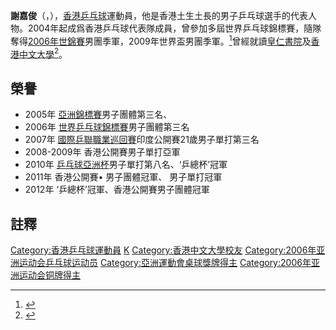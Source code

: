 {{noteTA|G1=Table Tennis}}
{{Infobox 乒乓球
| playername = 謝嘉俊
| image = 
| imagesize = 
| caption = 
| fullname =
| nicknames =
| nationality ={{CNHK}}
| residence =
| deathdate =
| deathplace =
| playingstyle= 右手橫拍兩面反貼
| equipment =
| hrank=[[ITTF|ITTF]]第223名 (2011年2月)<ref>{{cite web|url=http://ittf.com/ittf_ranking/world_ranking_per_name.asp?Player_ID=109569&U18=0&U21=0&Siniors=1&|title=World ranking Record for TSE Ka Chun (HKG)|publisher=ITTF|4=|deadurl=yes|archiveurl=https://web.archive.org/web/20140419015157/http://ittf.com/ittf_ranking/world_ranking_per_name.asp?Player_ID=109569&U18=0&U21=0&Siniors=1&|archivedate=2014-04-19|access-date=2014-04-18}}{{en}}</ref>
| club = 
| birthdate = {{birth_date_and_age|1986|3|27|}}<ref>{{Cite web |url=http://www.hktta.org.hk/hkteam/player/Web/Men/TseKaChun.html |title=香港乒乓總會-香港代表隊-謝嘉俊 |access-date=2014-04-18 |archive-url=https://web.archive.org/web/20140418234651/http://www.hktta.org.hk/hkteam/player/Web/Men/TseKaChun.html |archive-date=2014-04-18 |dead-url=yes }}</ref>
| birthplace = {{HKG-1959}}
| height = 
| weight = 
| medaltemplates =
{{MedalSport | 男子[[乒乓球|乒乓球]]}}
{{MedalCountry|{{HKG-CHN}}}}
{{MedalCompetition|[[世界乒乓球錦標賽|世界乒乓球錦標賽]]}}
{{MedalBronze|[[2006年世界乒乓球團體錦標賽|2006年 不來梅]]|男子團體}}
{{MedalCompetition|[[世界盃乒乓球賽|世界盃乒乓球賽]]}}
{{MedalBronze|2009年 林茨|男子團體}}
}}

'''謝嘉俊'''（{{lang-en|'''Tse Ka Chun'''}}，{{bd|1986年|3月27日|}}），[[香港|香港]][[乒乓球|乒乓球]]運動員，他是香港土生土長的男子乒乓球選手的代表人物。2004年起成爲香港乒乓球代表隊成員，曾參加多屆世界乒乓球錦標賽，隨隊奪得[[2006年世界乒乓球團體錦標賽|2006年世錦賽]]男團季軍，2009年世界盃男團季軍。<ref>{{Cite web |url=http://www.ittf.com/ittf_stats/All_events3.asp?ID=8691&NAMES=TSE+Ka+Chun+%28HKG%29&Assoc1=HKG&Assoc=HKG&s_Gender=Male&s_Names=& |title=TSE Ka Chun (HKG) |access-date=2014-04-18 |archive-date=2014-04-19 |archive-url=https://web.archive.org/web/20140419094218/http://www.ittf.com/ittf_stats/All_events3.asp?ID=8691&NAMES=TSE+Ka+Chun+(HKG)&Assoc1=HKG&Assoc=HKG&s_Gender=Male&s_Names=& |dead-url=no }}</ref>曾經就讀[[皇仁書院|皇仁書院]]及[[香港中文大學|香港中文大學]]<ref>{{Cite web |url=http://www.usfhk.org/upload/pdf/news_release/Press_release_27_SU.pdf |title=第廿七屆世界大學生夏季運動會 中國香港代表隊授旗禮 |access-date=2016-04-08 |archive-date=2014-10-25 |archive-url=https://web.archive.org/web/20141025161919/http://www.usfhk.org/upload/pdf/news_release/Press_release_27_SU.pdf |dead-url=no }}</ref>。

== 榮譽 ==
*2005年 [[亞洲錦標賽|亞洲錦標賽]]男子團體第三名、 
*2006年 [[世界乒乓球錦標賽|世界乒乓球錦標賽]]男子團體第三名 
*2007年 [[國際乒聯職業巡回賽|國際乒聯職業巡回賽]]印度公開賽21歲男子單打第三名 
*2008-2009年 香港公開賽男子單打亞軍 
*2010年 [[乒乓球亞洲杯|乒乓球亞洲杯]]男子單打第八名、‘乒總杯’冠軍 
*2011年 香港公開賽• 男子團體冠軍、 男子單打冠軍 
*2012年 ‘乒總杯’冠軍、香港公開賽男子團體冠軍 

== 註釋 ==
{{reflist}}

{{香港乒乓球}}
{{DEFAULTSORT:Tse Ka Chun}}
[[Category:香港乒乓球運動員|Category:香港乒乓球運動員]]
[[Category:謝姓|K]]
[[Category:香港中文大學校友|Category:香港中文大學校友]]
[[Category:2006年亚洲运动会乒乓球运动员|Category:2006年亚洲运动会乒乓球运动员]]
[[Category:亞洲運動會桌球獎牌得主|Category:亞洲運動會桌球獎牌得主]]
[[Category:2006年亚洲运动会铜牌得主|Category:2006年亚洲运动会铜牌得主]]